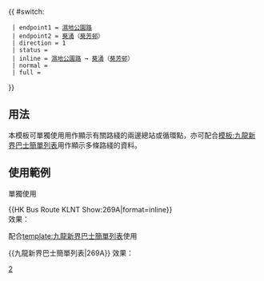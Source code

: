 {{ #switch: {{{format|}}}
  | endpoint1 = [[濕地公園路]]
  | endpoint2 = [[葵涌]]（[[葵芳邨]]）
  | direction = 1
  | status = {{HK Bus Status|M}}
  | inline = [[濕地公園路]] → [[葵涌]]（[[葵芳邨]]）
  | normal =
  | full =
}}<noinclude>
==用法==
本模板可單獨使用用作顯示有關路綫的兩邊總站或循環點，亦可配合[[模板:九龍新界巴士簡單列表]]用作顯示多條路綫的資料。

==使用範例==
;單獨使用
<nowiki>{{HK Bus Route KLNT Show:269A|format=inline}}</nowiki><br>
效果：{{HK Bus Route KLNT Show:269A|format=inline}}

;配合[[template:九龍新界巴士簡單列表]]使用
<nowiki>{{九龍新界巴士簡單列表|269A}}</nowiki>
效果：{{九龍新界巴士簡單列表|269A}}
[[Category:九龍巴士路線模板|2]]</noinclude>